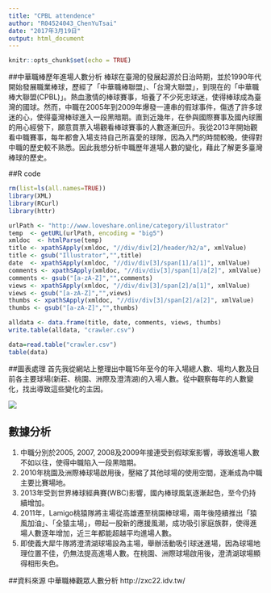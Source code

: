 ```yaml
---
title: "CPBL attendence"
author: "R04524043_ChenYuTsai"
date: "2017年3月19日"
output: html_document
---
```


```r
knitr::opts_chunk$set(echo = TRUE)
```


##中華職棒歷年進場人數分析
棒球在臺灣的發展起源於日治時期，並於1990年代開始發展職業棒球，歷經了「中華職棒聯盟」、「台灣大聯盟」，到現在的「中華職棒大聯盟(CPBL)」。熱血激情的棒球賽事，培養了不少死忠球迷，使得棒球成為臺灣的國球。然而，中職在2005年到2009年爆發一連串的假球事件，傷透了許多球迷的心，使得臺灣棒球進入一段黑暗期。直到近幾年，在參與國際賽事及國內球團的用心經營下，願意買票入場觀看棒球賽事的人數逐漸回升。我從2013年開始觀看中職賽事，每年都會入場支持自己所喜愛的球隊，因為入門的時間較晚，使得對中職的歷史較不熟悉。因此我想分析中職歷年進場人數的變化，藉此了解更多臺灣棒球的歷史。

##R code
```r
rm(list=ls(all.names=TRUE))
library(XML)
library(RCurl)
library(httr)

urlPath <- "http://www.loveshare.online/category/illustrator"
temp  <- getURL(urlPath, encoding = "big5")
xmldoc  <- htmlParse(temp)
title <- xpathSApply(xmldoc, "//div/div[2]/header/h2/a", xmlValue)
title <- gsub("Illustrator","",title)
date  <- xpathSApply(xmldoc, "//div/div[3]/span[1]/a[1]", xmlValue)
comments <- xpathSApply(xmldoc, "//div/div[3]/span[1]/a[2]", xmlValue)
comments <- gsub("[a-zA-Z]","",comments)
views <- xpathSApply(xmldoc, "//div/div[3]/span[2]/a[1]", xmlValue)
views <- gsub("[a-zA-Z]","",views)
thumbs <- xpathSApply(xmldoc, "//div/div[3]/span[2]/a[2]", xmlValue)
thumbs <- gsub("[a-zA-Z]","",thumbs)

alldata <- data.frame(title, date, comments, views, thumbs)
write.table(alldata, "crawler.csv")

data=read.table("crawler.csv")
table(data)
```

##圖表處理
首先我從網站上整理出中職15年至今的年入場總人數、場均人數及目前各主要球場(新莊、桃園、洲際及澄清湖)的入場人數。從中觀察每年的人數變化，找出導致這些變化的主因。

<img src="https://andytsai8.github.io/Andytsai/CPBL%20Attendence/CPBL%20attendence.gif">

## 數據分析
1. 中職分別於2005, 2007, 2008及2009年接連受到假球案影響，導致進場人數不如以往，使得中職陷入一段黑暗期。
2. 2010年桃園及洲際棒球場啟用後，壓縮了其他球場的使用空間，逐漸成為中職主要比賽場地。
3. 2013年受到世界棒球經典賽(WBC)影響，國內棒球風氣逐漸起色，至今仍持續增加。
4. 2011年，Lamigo桃猿隊將主場從高雄遷至桃園棒球場，兩年後陸續推出「猿風加油」、「全猿主場」，帶起一股新的應援風潮，成功吸引家庭族群，使得進場人數逐年增加，近三年都能超越平均進場人數。
5. 即使義大犀牛隊將澄清湖球場設為主場，舉辦活動吸引球迷進場，因為球場地理位置不佳，仍無法提高進場人數。在桃園、洲際球場啟用後，澄清湖球場顯得相形失色。

##資料來源
中華職棒觀眾人數分析 http://zxc22.idv.tw/